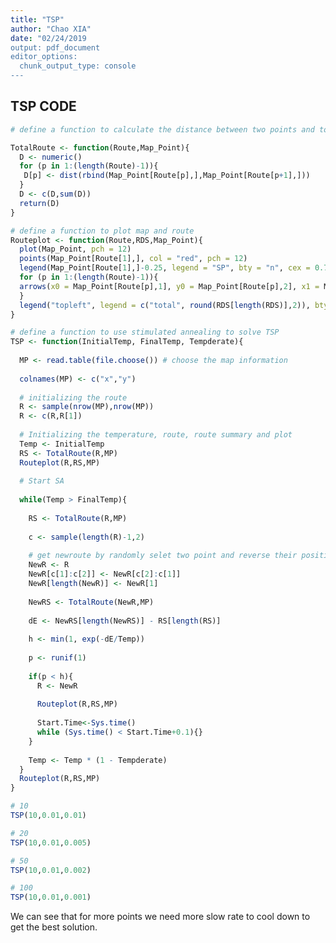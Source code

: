 ```yaml
---
title: "TSP"
author: "Chao XIA"
date: "02/24/2019
output: pdf_document
editor_options: 
  chunk_output_type: console
---
```


## TSP CODE
```r
# define a function to calculate the distance between two points and total distance

TotalRoute <- function(Route,Map_Point){
  D <- numeric()
  for (p in 1:(length(Route)-1)){
   D[p] <- dist(rbind(Map_Point[Route[p],],Map_Point[Route[p+1],])) 
  }
  D <- c(D,sum(D))
  return(D)
}
```

```r
# define a function to plot map and route
Routeplot <- function(Route,RDS,Map_Point){
  plot(Map_Point, pch = 12)
  points(Map_Point[Route[1],], col = "red", pch = 12)
  legend(Map_Point[Route[1],]-0.25, legend = "SP", bty = "n", cex = 0.75)
  for (p in 1:(length(Route)-1)){
  arrows(x0 = Map_Point[Route[p],1], y0 = Map_Point[Route[p],2], x1 = Map_Point[Route[p+1],1], y1 = Map_Point[Route[p+1],2], angle = 15, length = 0.1)  
  }
  legend("topleft", legend = c("total", round(RDS[length(RDS)],2)), bty = "n", cex = 1)
}
```

```r
# define a function to use stimulated annealing to solve TSP
TSP <- function(InitialTemp, FinalTemp, Tempderate){
  
  MP <- read.table(file.choose()) # choose the map information
  
  colnames(MP) <- c("x","y")
  
  # initializing the route
  R <- sample(nrow(MP),nrow(MP))
  R <- c(R,R[1])
  
  # Initializing the temperature, route, route summary and plot
  Temp <- InitialTemp
  RS <- TotalRoute(R,MP)
  Routeplot(R,RS,MP)
  
  # Start SA
  
  while(Temp > FinalTemp){
    
    RS <- TotalRoute(R,MP)
    
    c <- sample(length(R)-1,2)
    
    # get newroute by randomly selet two point and reverse their position
    NewR <- R
    NewR[c[1]:c[2]] <- NewR[c[2]:c[1]]
    NewR[length(NewR)] <- NewR[1]
    
    NewRS <- TotalRoute(NewR,MP)
    
    dE <- NewRS[length(NewRS)] - RS[length(RS)]
    
    h <- min(1, exp(-dE/Temp))
    
    p <- runif(1)
    
    if(p < h){
      R <- NewR
      
      Routeplot(R,RS,MP)
      
      Start.Time<-Sys.time()
      while (Sys.time() < Start.Time+0.1){}
    }
    
    Temp <- Temp * (1 - Tempderate)
  }
  Routeplot(R,RS,MP)
}
```

```r
# 10
TSP(10,0.01,0.01)
```

```r
# 20
TSP(10,0.01,0.005)
```
```r
# 50
TSP(10,0.01,0.002)
```
```r
# 100
TSP(10,0.01,0.001)
```

We can see that for more points we need more slow rate to cool down to get the best solution.
